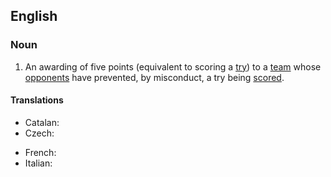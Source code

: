 ==English==

===Noun===
{{en-noun|penalty tries}}

# {{lb|en|rugby}} An awarding of five points (equivalent to scoring a [[try]]) to a [[team]] whose [[opponents]] have prevented, by misconduct, a try being [[scored]].

====Translations====
{{trans-top|awarding of five points}}
* Catalan: {{t+|ca|assaig de càstig|m}}
* Czech: {{t|cs|trestná pětka|f}}
{{trans-mid}}
* French: {{t+|fr|essai de pénalité|m}}
* Italian: {{t|it|meta tecnica|f}}
{{trans-bottom}}